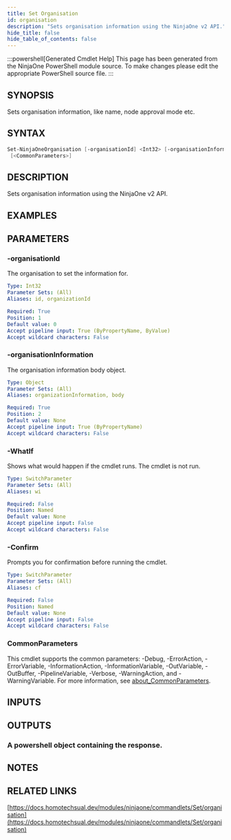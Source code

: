 ```yaml
---
title: Set Organisation
id: organisation
description: "Sets organisation information using the NinjaOne v2 API."
hide_title: false
hide_table_of_contents: false
---
```


:::powershell[Generated Cmdlet Help]
This page has been generated from the NinjaOne PowerShell module source. To make changes please edit the appropriate PowerShell source file.
:::

## SYNOPSIS

Sets organisation information, like name, node approval mode etc.

## SYNTAX

```powershell
Set-NinjaOneOrganisation [-organisationId] <Int32> [-organisationInformation] <Object> [-WhatIf] [-Confirm]
 [<CommonParameters>]
```

## DESCRIPTION

Sets organisation information using the NinjaOne v2 API.

## EXAMPLES

## PARAMETERS

### -organisationId

The organisation to set the information for.

```yaml
Type: Int32
Parameter Sets: (All)
Aliases: id, organizationId

Required: True
Position: 1
Default value: 0
Accept pipeline input: True (ByPropertyName, ByValue)
Accept wildcard characters: False
```

### -organisationInformation

The organisation information body object.

```yaml
Type: Object
Parameter Sets: (All)
Aliases: organizationInformation, body

Required: True
Position: 2
Default value: None
Accept pipeline input: True (ByPropertyName)
Accept wildcard characters: False
```

### -WhatIf

Shows what would happen if the cmdlet runs.
The cmdlet is not run.

```yaml
Type: SwitchParameter
Parameter Sets: (All)
Aliases: wi

Required: False
Position: Named
Default value: None
Accept pipeline input: False
Accept wildcard characters: False
```

### -Confirm

Prompts you for confirmation before running the cmdlet.

```yaml
Type: SwitchParameter
Parameter Sets: (All)
Aliases: cf

Required: False
Position: Named
Default value: None
Accept pipeline input: False
Accept wildcard characters: False
```

### CommonParameters

This cmdlet supports the common parameters: -Debug, -ErrorAction, -ErrorVariable, -InformationAction, -InformationVariable, -OutVariable, -OutBuffer, -PipelineVariable, -Verbose, -WarningAction, and -WarningVariable. For more information, see [about_CommonParameters](http://go.microsoft.com/fwlink/?LinkID=113216).

## INPUTS


## OUTPUTS

### A powershell object containing the response.

## NOTES

## RELATED LINKS

[https://docs.homotechsual.dev/modules/ninjaone/commandlets/Set/organisation](https://docs.homotechsual.dev/modules/ninjaone/commandlets/Set/organisation)
